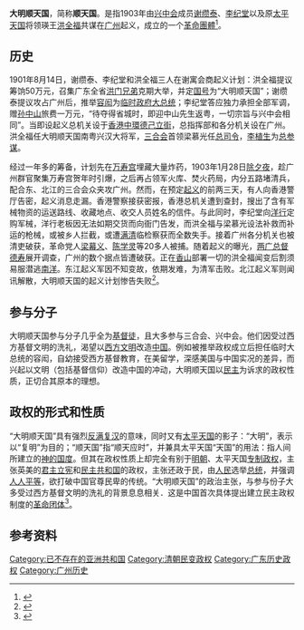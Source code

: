 {{non-free|time=2015-10-13T13:52:55+00:00}}
{{Infobox Former Country
|native_name            = 大明顺天国
|conventional_long_name = 
|common_name            = 
|
|continent              = [[亚洲|亚洲]]
|region                 = [[东亚|东亚]]
|country                = 大清帝国
|era                    = 
|status                 = [[Unrecognized_State|Unrecognized State]]
|status_text            = [[资产阶级革命政权|资产阶级革命政权]]
|empire                 = 
|government_type        = [[总统共和制|总统共和制]]
|
|life_span              = 
|
|year_start             = 1903年
|year_end               = 1903年
|
|year_exile_start       = 
|year_exile_end         = 
|
|event_start            = 
|date_start             = 01月
|event_end              = 
|date_end               = 01月
|
|event1                 = 
|date_event1            = 
|event2                 = 
|date_event2            = 
|event3                 = 
|date_event3            = 
|event4                 = 
|date_event4            = 
|
|event_pre              = 
|date_pre               = 
|event_post             = 
|date_post              = 
|
|p1                     = 大清帝国
|flag_p1                = Flag of the Qing Dynasty (1889-1912).svg
|
|s1                     = 大清帝国
|flag_s1                = Flag of the Qing Dynasty (1889-1912).svg
|
|image_flag             = Flag of None.svg
|flag                   = 
|flag_type              = 国旗
|
|image_coat             = Coats of arms of None.svg
|symbol                 = 
|symbol_type            = 国徽
|symbol_type_article    = 
|
|image_map              = 
|image_map_size         = 
|image_map_caption      = 
|
|capital                = [[广州|广州]]
|capital_exile          = 
|latd =  |latm =  |latNS =  |longd =  |longm =  |longEW = 
|largest_city           = 
|
|national_motto         = 
|national_anthem        = 
|common_languages       = [[汉语|汉语]]<br>[[粤语|粤语]]
|demonym                = 
|religion               = [[基督教|基督教]]<br>[[洪门|洪门（天地会）]]<br>[[三合会|三合会]]
|philosophy             = 
|currency               = [[银圆|银圆]]
|currency_code          = 
|
|title_leader           = 国家最高领导人
|leader1                = [[大总统|大总统]] [[容闳|容闳]]
|year_leader1           = 1903年1月
|leader2                = 
|year_leader2           = 
|leader3                = 
|year_leader3           = 
|leader4                = 
|year_leader4           = 
|
|title_representative   = 国家元首
|representative1        = [[大总统|大总统]] [[容闳|容闳]]
|year_representative1   = 1903年1月
|representative2        = 
|year_representative2   = 
|representative3        = 
|year_representative3   = 
|representative4        = 
|year_representative4   = 
|
|title_deputy           = 政府首脑
|deputy1                = [[南粤兴汉大将军|南粤兴汉大将军]] [[洪全福|洪全福]]
|year_deputy1           = 1903年1月
|deputy2                = 
|year_deputy2           = 
|deputy3                = 
|year_deputy3           = 
|deputy4                = 
|year_deputy4           = 
|
|legislature            = 
|house1                 = 
|house2                 = 
|
|stat_year1             = 
|stat_area1             = 
|stat_pop1              = 
|stat_year2             = 
|stat_area2             = 
|stat_pop2              = 
|stat_year3             = 
|stat_area3             = 
|stat_pop3              = 
|stat_year4             = 
|stat_area4             = 
|stat_pop4              = 
|stat_year5             = 
|stat_area5             = 
|stat_pop5              = 
|footnotes              = 
|
|utc_offset             = +8
|cctld                  = 
|calling_code           = 
|today                  = {{CHN}}
}}

'''大明顺天国'''，简称'''顺天国'''。是指1903年由[[兴中会|兴中会]]成员[[谢缵泰|谢缵泰]]、[[李纪堂|李纪堂]]以及原[[太平天国|太平天国]]将领瑛王[[洪全福|洪全福]]共谋在[[广州|广州]]起义，成立的一个[[革命團體|革命團體]]<ref>{{cite web| language =zh-hans| publisher =周末报数字报刊>第18版：阅读| title =洪秀全后裔今何在| url =http://zm.njnews.cn/html/2012-05/31/content_1254292.htm| author =来源：金陵史话；作者：袁蓉| date =2012年5月31日| accessdate =2012年5月31日| deadurl =yes| archiveurl =https://web.archive.org/web/20140506113053/http://zm.njnews.cn/html/2012-05/31/content_1254292.htm| archivedate =2014年5月6日}}</ref>。

== 历史 ==
1901年8月14日，谢缵泰、李纪堂和洪全福三人在谢寓会商起义计划：洪全福提议筹饷50万元，召集广东全省[[洪门兄弟|洪门兄弟]]克期大举，并定[[国号|国号]]为“大明顺天国”；谢缵泰提议攻占广州后，推举[[容闳|容闳]]为[[临时政府|临时政府]][[大总统|大总统]]；李纪堂答应独力承担全部军调，赠[[孙中山|孙中山]]旅费一万元，“待夺得省城时，即迎中山先生返粤，一切宗旨与兴中会相同”。当即设起义总机关设于[[香港|香港]][[中環|中環]][[德己立街|德己立街]]，总指挥部和各分机关设在广州。洪全福任大明顺天国南粤兴汉大将军，[[三合会|三合会]]首领梁慕光任[[总司令|总司令]]，[[李植生|李植生]]为[[总参谋|总参谋]]。

经过一年多的筹备，计划先在[[万寿宫|万寿宫]]埋藏大量炸药，1903年1月28日[[除夕夜|除夕夜]]，趁广州群官聚集万寿宫贺年时引爆，之后再占领军火库、焚火药局，内分五路堵清兵，配合东、北江的三合会众夹攻广州。然而，在预定[[起义|起义]]的前两三天，有人向香港警厅告密，起义消息走漏。香港警察接获密报，香港总机关遭到查封，搜出了含有军械物资的运送路线、收藏地点、收交人员姓名的信件。与此同时，李纪堂向[[洋行|洋行]]定购军械，洋行老板因无法如期交货而向衙门告发，而洪全福与梁慕光设法补救而补运的枪械，或被乡人拦截，或遭[[满清|满清]]临检察获而全数失手。接着广州各分机关也被清吏破获，革命党人[[梁幕义|梁幕义]]、[[陈学灵|陈学灵]]等20多人被捕。随着起义的曝光，[[两广总督|两广总督]][[德寿|德寿]]展开调查，广州的数个据点皆遭破获。正在[[香山縣|香山]]部署一切的洪全福闻变后割须易服潜逃[[南洋|南洋]]。东江起义军因不知变故，依期发难，为清军击败。北江起义军则闻讯解散，大明顺天国的起义计划惨告失败<ref>{{cite web| language =zh-hans| publisher =中国侨都>纪念辛亥革命专栏>辛亥写真>历程| title =大明顺天国起义| url =http://www.chinaoverseas.org/show.asp?id=2326| author =来源：辛亥革命网；作者：苟德敏| date =2010年11月16日| accessdate =2010年11月16日| deadurl =yes| archiveurl =https://web.archive.org/web/20131212154553/http://www.chinaoverseas.org/show.asp?id=2326| archivedate =2013年12月12日}}</ref>。

== 参与分子 ==
大明顺天国参与分子几乎全为[[基督徒|基督徒]]，且大多参与三合会、兴中会。他们因受过西方基督文明的洗礼，渴望以[[西方文明|西方文明]]改造[[中国|中国]]。例如被推举政权成立后担任临时大总统的容闳，自幼接受西方基督教育，在美留学，深感美国与中国实况的差异，而兴起以文明（包括基督信仰）改造中国的冲动，大明顺天国以[[民主|民主]]为诉求的政权性质，正切合其原本的理想。

== 政权的形式和性质 ==
“大明顺天国”具有强烈[[反满复汉|反满复汉]]的意味，同时又有[[太平天国|太平天国]]的影子：“大明”，表示以“复明”为目的；“顺天国”指“顺天应时”，并兼具太平天国“天国”的用法：指人间所建立的[[神的国度|神的国度]]。但其在政权性质上却完全有别于[[明朝|明朝]]、太平天国[[专制政权|专制政权]]，主张英美的[[君主立宪|君主立宪]]和[[民主共和国|民主共和国]]的政权，主张还政于民，由[[人民|人民]]选举[[总统|总统]]，并强调[[人人平等|人人平等]]，欲打破中国官尊民卑的传统。“大明顺天国”的政治主张，与参与份子大多受过西方基督文明的洗礼的背景息息相关．这是中国首次具体提出建立民主政权制度的[[革命团体|革命团体]]<ref>{{Cite web |url=http://cclw.net/gospel/explore/zggmyjdjxy/htm/chapter10.html |title=第九章　大明顺天国的发动原因及酝酿 |accessdate=2013-11-14 |archive-date=2016-03-04 |archive-url=https://web.archive.org/web/20160304131336/http://cclw.net/gospel/explore/zggmyjdjxy/htm/chapter10.html |dead-url=no }}</ref>。 

{{文庫|大明順天國南粵興漢大將軍檄文}}

== 参考资料 ==
{{Reflist}}

{{DEFAULTSORT:Dàmíng Shùntiānguó}}
[[Category:已不存在的亚洲共和国|Category:已不存在的亚洲共和国]]
[[Category:清朝民变政权|Category:清朝民变政权]]
[[Category:广东历史政权|Category:广东历史政权]]
[[Category:广州历史|Category:广州历史]]
